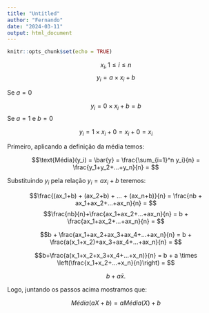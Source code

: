 ```yaml
---
title: "Untitled"
author: "Fernando"
date: "2024-03-11"
output: html_document
---
```


```r
knitr::opts_chunk$set(echo = TRUE)
```

$$x_i, 1 \leq i \leq n$$
$$y_i = a \times x_i + b$$

Se $a=0$

$$y_i = 0 \times x_i + b = b$$
Se $a=1$ e $b=0$

$$y_i = 1 \times x_i + 0 = x_i + 0 = x_i$$

#############

Primeiro, aplicando a definição da média temos:

$$\text{Média}(y_i) = \bar{y} = \frac{\sum_{i=1}^n y_i}{n} = \frac{y_1+y_2+...+y_n}{n} = $$


Substituindo $y_i$ pela relação $y_i = ax_i+b$ teremos:

$$\frac{(ax_1+b) + (ax_2+b) + ... + (ax_n+b)}{n} = \frac{nb + ax_1+ax_2+...+ax_n}{n} = $$
$$\frac{nb}{n}+\frac{ax_1+ax_2+...+ax_n}{n} = b + \frac{ax_1+ax_2+...+ax_n}{n} = $$

$$b + \frac{ax_1+ax_2+ax_3+ax_4+...+ax_n}{n} = b + \frac{a(x_1+x_2)+ax_3+ax_4+...+ax_n}{n} = $$

$$b+\frac{a(x_1+x_2+x_3+x_4+...+x_n)}{n} = b + a \times \left(\frac{x_1+x_2+...+x_n}{n}\right) = $$

$$b+a \bar{x}.$$

Logo, juntando os passos acima mostramos que:

$$Média(aX+b) = a Média(X)+b$$ 
